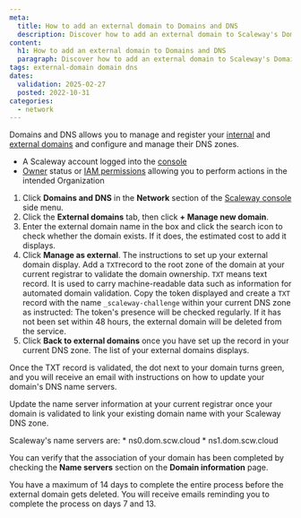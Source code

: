 ```yaml
---
meta:
  title: How to add an external domain to Domains and DNS
  description: Discover how to add an external domain to Scaleway's Domains and DNS service. Follow step-by-step instructions to manage DNS zones, validate domain ownership with TXT records, and integrate external domains efficiently.
content:
  h1: How to add an external domain to Domains and DNS
  paragraph: Discover how to add an external domain to Scaleway's Domains and DNS service. Follow step-by-step instructions to manage DNS zones, validate domain ownership with TXT records, and integrate external domains efficiently.
tags: external-domain domain dns
dates:
  validation: 2025-02-27
  posted: 2022-10-31
categories:
  - network
---
```


Domains and DNS allows you to manage and register your [internal](/domains-and-dns/concepts/#internal-domain) and [external domains](/domains-and-dns/concepts/#external-domain) and configure and manage their DNS zones.

<Macro id="requirements" />

- A Scaleway account logged into the [console](https://console.scaleway.com)
- [Owner](/iam/concepts/#owner) status or [IAM permissions](/iam/concepts/#permission) allowing you to perform actions in the intended Organization

1. Click **Domains and DNS** in the **Network** section of the [Scaleway console](https://console.scaleway.com) side menu.
2. Click the **External domains** tab, then click **+ Manage new domain**.
3. Enter the external domain name in the box and click the search icon to check whether the domain exists. If it does, the estimated cost to add it displays.
      <Lightbox src="scaleway-dns-ext-domain-estimated-cost.webp" alt="" />
4. Click **Manage as external**. The instructions to set up your external domain display. Add a `TXT`record to the root zone of the domain at your current registrar to validate the domain ownership.
      <Message type="note">
        `TXT` means text record. It is used to carry machine-readable data such as information for automated domain validation.
      </Message>
      Copy the token displayed and create a `TXT` record with the name `_scaleway-challenge` within your current DNS zone as instructed:
      <Lightbox src="scaleway-dns-validation-token.webp" alt="" />
      <Message type="important">
        The token's presence will be checked regularly. If it has not been set within 48 hours, the external domain will be deleted from the service.
      </Message>
5. Click **Back to external domains** once you have set up the record in your current DNS zone. The list of your external domains displays.

Once the TXT record is validated, the dot next to your domain turns green, and you will receive an email with instructions on how to update your domain's DNS name servers.

Update the name server information at your current registrar once your domain is validated to link your existing domain name with your Scaleway DNS zone.

<Message type="note">
  Scaleway's name servers are:
  * ns0.dom.scw.cloud
  * ns1.dom.scw.cloud
</Message>

You can verify that the association of your domain has been completed by checking the **Name servers** section on the **Domain information** page.

<Message type="important">
  You have a maximum of 14 days to complete the entire process before the external domain gets deleted. You will receive emails reminding you to complete the process on days 7 and 13.
</Message>


